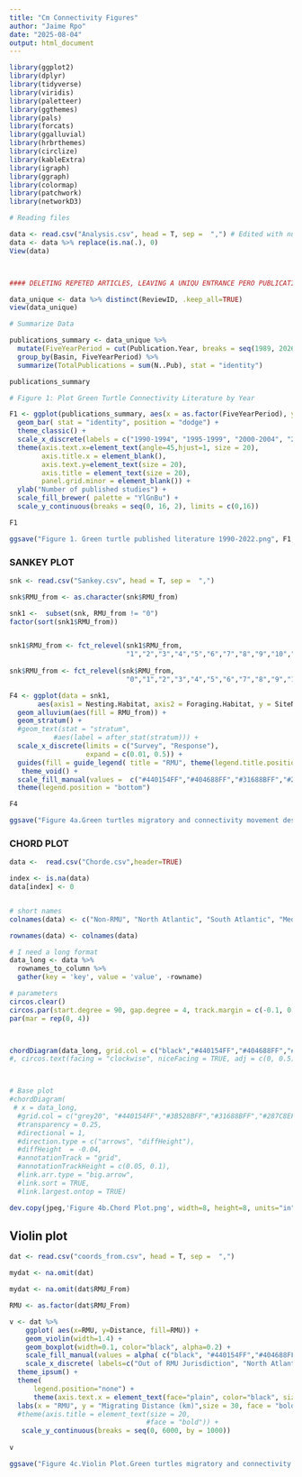 ```yaml
---
title: "Cm Connectivity Figures"
author: "Jaime Rpo"
date: "2025-08-04"
output: html_document
---
```

```r
library(ggplot2)
library(dplyr)
library(tidyverse)
library(viridis)
library(paletteer)
library(ggthemes)
library(pals)
library(forcats)
library(ggalluvial)
library(hrbrthemes)
library(circlize)
library(kableExtra)
library(igraph)
library(ggraph)
library(colormap)
library(patchwork)
library(networkD3)
```

```r
# Reading files 

data <- read.csv("Analysis.csv", head = T, sep =  ",") # Edited with number of ind. + sampling technique  #
data <- data %>% replace(is.na(.), 0)
View(data)



#### DELETING REPETED ARTICLES, LEAVING A UNIQU ENTRANCE PERO PUBLICATION ###

data_unique <- data %>% distinct(ReviewID, .keep_all=TRUE)
view(data_unique)
```


```r
# Summarize Data

publications_summary <- data_unique %>%
  mutate(FiveYearPeriod = cut(Publication.Year, breaks = seq(1989, 2026, by = 5), include.lowest = TRUE, include.highest = FALSE, labels = FALSE)) %>%
  group_by(Basin, FiveYearPeriod) %>%
  summarize(TotalPublications = sum(N..Pub), stat = "identity")

publications_summary

```

```r

# Figure 1: Plot Green Turtle Connectivity Literature by Year

F1 <- ggplot(publications_summary, aes(x = as.factor(FiveYearPeriod), y = TotalPublications, fill = Basin)) + 
  geom_bar( stat = "identity", position = "dodge") +
  theme_classic() +
  scale_x_discrete(labels = c("1990-1994", "1995-1999", "2000-2004", "2005-2009", "2010-2014", "2015-2019", "2020-2022")) + 
  theme(axis.text.x=element_text(angle=45,hjust=1, size = 20),
        axis.title.x = element_blank(),
        axis.text.y=element_text(size = 20),
        axis.title = element_text(size = 20),
        panel.grid.minor = element_blank()) +
  ylab("Number of published studies") +
  scale_fill_brewer( palette = "YlGnBu") +
  scale_y_continuous(breaks = seq(0, 16, 2), limits = c(0,16)) 

F1

```


```r
ggsave("Figure 1. Green turtle published literature 1990-2022.png", F1, height= 9, width= 16, dpi = 300)
```

### SANKEY PLOT###
```r

snk <- read.csv("Sankey.csv", head = T, sep =  ",")

snk$RMU_from <- as.character(snk$RMU_from)

snk1 <-  subset(snk, RMU_from != "0")
factor(sort(snk1$RMU_from))


snk1$RMU_from <- fct_relevel(snk1$RMU_from,
                             "1","2","3","4","5","6","7","8","9","10","11")
                      
snk$RMU_from <- fct_relevel(snk$RMU_from,
                             "0","1","2","3","4","5","6","7","8","9","10","11")

F4 <- ggplot(data = snk1,
       aes(axis1 = Nesting.Habitat, axis2 = Foraging.Habitat, y = SiteNumber)) +
  geom_alluvium(aes(fill = RMU_from)) +
  geom_stratum() +
  #geom_text(stat = "stratum",
           #aes(label = after_stat(stratum))) +
  scale_x_discrete(limits = c("Survey", "Response"),
                   expand = c(0.01, 0.5)) +
  guides(fill = guide_legend( title = "RMU", theme(legend.title.position = "left", face="bold"))) +
   theme_void() +
  scale_fill_manual(values =  c("#440154FF","#404688FF","#31688BFF","#287C8BFF","#1F9A8AFF","#27AD81FF","#47C16EFF","#75D054FF","#AADC32FF","#C7E020FF", "#FDE725FF"), labels = c("North Atlantic", "South Atlantic", "Mediterranean", "Northwest Indian", "Southwest Indian", "East Indian and Southeast Asia", "Southwest Pacific", "West Central Pacific", "North Central Pacific", "South Central Pacific", "East Pacific"))+
  theme(legend.position = "bottom")

F4
```

```r
ggsave("Figure 4a.Green turtles migratory and connectivity movement description.png",F4, dpi = 300)
```

### CHORD PLOT ###
```r
data <-  read.csv("Chorde.csv",header=TRUE)

index <- is.na(data)
data[index] <- 0


# short names
colnames(data) <- c("Non-RMU", "North Atlantic", "South Atlantic", "Mediterranean", "Northwest Indian", "Southwest Indian", "East Indian and Southeast Asia", "Southwest Pacific", "West Central Pacific", "North Central Pacific", "South Central Pacific", "East Pacific")

rownames(data) <- colnames(data)

# I need a long format
data_long <- data %>%
  rownames_to_column %>%
  gather(key = 'key', value = 'value', -rowname)

# parameters
circos.clear()
circos.par(start.degree = 90, gap.degree = 4, track.margin = c(-0.1, 0.1), points.overflow.warning = FALSE)
par(mar = rep(0, 4))



chordDiagram(data_long, grid.col = c("black","#440154FF","#404688FF","#31688BFF","#287C8BFF","#1F9A8AFF","#27AD81FF","#47C16EFF","#75D054FF","#AADC32FF","#C7E020FF", "#FDE725FF"), annotationTrack = c("name", "grid"), annotationTrackHeight = c(0.09, 0.03))
#, circos.text(facing = "clockwise", niceFacing = TRUE, adj = c(0, 0.5)))



# Base plot
#chordDiagram(
 # x = data_long, 
  #grid.col = c("grey20", "#440154FF","#3B528BFF","#31688BFF","#287C8EFF","#21908CFF","#27AD81FF","#47C16EFF","#75D054FF","#AADC32FF","#C7E020FF", "#FDE725FF"),
  #transparency = 0.25,
  #directional = 1,
  #direction.type = c("arrows", "diffHeight"), 
  #diffHeight  = -0.04,
  #annotationTrack = "grid", 
  #annotationTrackHeight = c(0.05, 0.1),
  #link.arr.type = "big.arrow", 
  #link.sort = TRUE, 
  #link.largest.ontop = TRUE)


```

```r
dev.copy(jpeg,'Figure 4b.Chord Plot.png', width=8, height=8, units="in", res=500)
```

## Violin plot ##
```r

dat <- read.csv("coords_from.csv", head = T, sep =  ",")

mydat <- na.omit(dat)

mydat <- na.omit(dat$RMU_From)

RMU <- as.factor(dat$RMU_From)

v <- dat %>%
    ggplot( aes(x=RMU, y=Distance, fill=RMU)) +
    geom_violin(width=1.4) +
    geom_boxplot(width=0.1, color="black", alpha=0.2) +
    scale_fill_manual(values = alpha( c("black", "#440154FF","#404688FF","#31688BFF","#287C8BFF","#1F9A8AFF","#27AD81FF","#47C16EFF","#75D054FF","#AADC32FF","#C7E020FF", "#FDE725FF"), 0.35 )) +
    scale_x_discrete( labels=c("Out of RMU Jurisdiction", "North Atlantic", "South Atlantic","Mediterranean", "Northwest Indian", "Southwest Indian", "East Indian and Southeast Asia", "Southwest Pacific", "West Central Pacific", "North Central Pacific", "South Central Pacific", "East Pacific")) +  
  theme_ipsum() +
  theme(
      legend.position="none") +
      theme(axis.text.x = element_text(face="plain", color="black", size=10, angle=30, hjust = 1)) +
  labs(x = "RMU", y = "Migrating Distance (km)",size = 30, face = "bold", vjust = 0.0) +
  #theme(axis.title = element_text(size = 20,
                                  #face = "bold")) +
   scale_y_continuous(breaks = seq(0, 6000, by = 1000))
      
v


```

```r
ggsave("Figure 4c.Violin Plot.Green turtles migratory and connectivity movement description.png", width = 16, height = 9  , dpi = 300)
```


